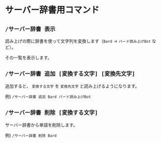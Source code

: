 # サーバー辞書用コマンド

## `/サーバー辞書 表示`

読み上げの際に辞書を使って文字列を変換します（`Bard` -> `バード読み上げBot` など）。

その一覧を表示します。

## `/サーバー辞書 追加 [変換する文字] [変換先文字]`

追加すると、 `変換する文字` を `変換先文字` と読み上げるようになります。

例) `/サーバー辞書 追加 Bard バード読み上げBot`

## `/サーバー辞書 削除 [変換する文字]`

サーバー辞書から単語を削除します。

例) `/サーバー辞書 削除 Bard`